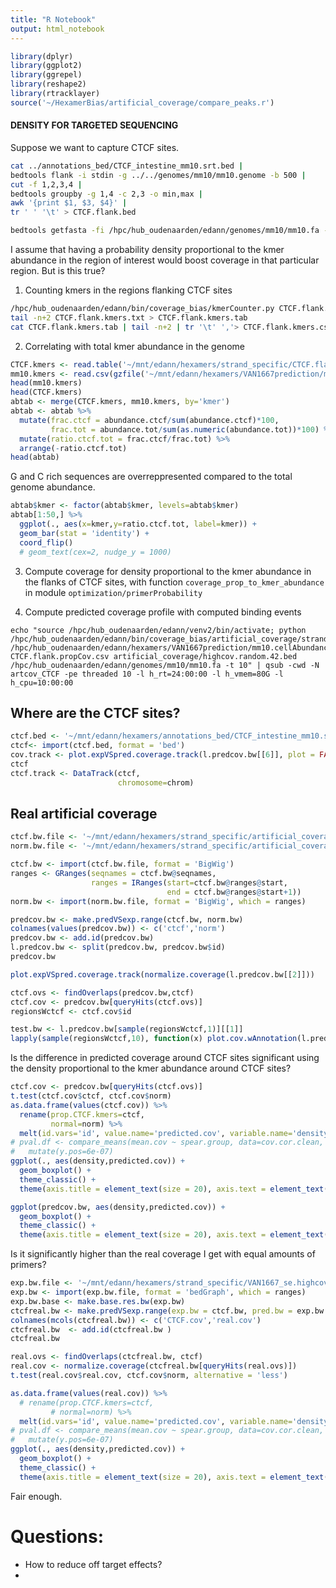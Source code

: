 ```yaml
---
title: "R Notebook"
output: html_notebook
---
```

```r
library(dplyr)
library(ggplot2)
library(ggrepel)
library(reshape2)
library(rtracklayer)
source('~/HexamerBias/artificial_coverage/compare_peaks.r')
```

#### DENSITY FOR TARGETED SEQUENCING
Suppose we want to capture CTCF sites.
```bash
cat ../annotations_bed/CTCF_intestine_mm10.srt.bed |    
bedtools flank -i stdin -g ../../genomes/mm10/mm10.genome -b 500 | 
cut -f 1,2,3,4 |  
bedtools groupby -g 1,4 -c 2,3 -o min,max | 
awk '{print $1, $3, $4}' | 
tr ' ' '\t' > CTCF.flank.bed

bedtools getfasta -fi /hpc/hub_oudenaarden/edann/genomes/mm10/mm10.fa -bed CTCF.flank.bed -fo CTCF.flank.fa
```

I assume that having a probability density proportional to the kmer abundance in the region of interest would boost coverage in that particular region. But is this true?

1. Counting kmers in the regions flanking CTCF sites 
```bash
/hpc/hub_oudenaarden/edann/bin/coverage_bias/kmerCounter.py CTCF.flank.fa > CTCF.flank.kmers.txt
tail -n+2 CTCF.flank.kmers.txt > CTCF.flank.kmers.tab
cat CTCF.flank.kmers.tab | tail -n+2 | tr '\t' ','> CTCF.flank.kmers.csv
```

2. Correlating with total kmer abundance in the genome
```r
CTCF.kmers <- read.table('~/mnt/edann/hexamers/strand_specific/CTCF.flank.kmers.tab', header = TRUE, col.names = c('abundance.ctcf', 'kmer'))
mm10.kmers <- read.csv(gzfile('~/mnt/edann/hexamers/VAN1667prediction/mm10.cellAbundance.noN.csv.gz'), header=FALSE, col.names = c('kmer','abundance.tot'))
head(mm10.kmers)
head(CTCF.kmers)
abtab <- merge(CTCF.kmers, mm10.kmers, by='kmer')
abtab <- abtab %>% 
  mutate(frac.ctcf = abundance.ctcf/sum(abundance.ctcf)*100, 
         frac.tot = abundance.tot/sum(as.numeric(abundance.tot))*100) %>%
  mutate(ratio.ctcf.tot = frac.ctcf/frac.tot) %>% 
  arrange(-ratio.ctcf.tot)
head(abtab)                  
```
G and C rich sequences are overreppresented compared to the total genome abundance.
```r
abtab$kmer <- factor(abtab$kmer, levels=abtab$kmer)  
abtab[1:50,] %>%
  ggplot(., aes(x=kmer,y=ratio.ctcf.tot, label=kmer)) + 
  geom_bar(stat = 'identity') +
  coord_flip()
  # geom_text(cex=2, nudge_y = 1000)
```
3. Compute coverage for density proportional to the kmer abundance in the flanks of CTCF sites, with function ```coverage_prop_to_kmer_abundance``` in module ```optimization/primerProbability```

4. Compute predicted coverage profile with computed binding events
```
echo "source /hpc/hub_oudenaarden/edann/venv2/bin/activate; python /hpc/hub_oudenaarden/edann/bin/coverage_bias/artificial_coverage/strand_specific_artificial_coverage.py /hpc/hub_oudenaarden/edann/hexamers/VAN1667prediction/mm10.cellAbundance.noN.csv.gz CTCF.flank.propCov.csv artificial_coverage/highcov.random.42.bed /hpc/hub_oudenaarden/edann/genomes/mm10/mm10.fa -t 10" | qsub -cwd -N artcov_CTCF -pe threaded 10 -l h_rt=24:00:00 -l h_vmem=80G -l h_cpu=10:00:00
```

## Where are the CTCF sites?
```r
ctcf.bed <- '~/mnt/edann/hexamers/annotations_bed/CTCF_intestine_mm10.srt.bed'
ctcf<- import(ctcf.bed, format = 'bed')
cov.track <- plot.expVSpred.coverage.track(l.predcov.bw[[6]], plot = FALSE)
ctcf
ctcf.track <- DataTrack(ctcf,
                        chromosome=chrom)
```
## Real artificial coverage 
```r
ctcf.bw.file <- '~/mnt/edann/hexamers/strand_specific/artificial_coverage/highcov.random.42CTCF.flank.propCov.artCov.bw'
norm.bw.file <- '~/mnt/edann/hexamers/strand_specific/artificial_coverage/highcov.random.42.artCov.bw'

ctcf.bw <- import(ctcf.bw.file, format = 'BigWig')
ranges <- GRanges(seqnames = ctcf.bw@seqnames, 
                  ranges = IRanges(start=ctcf.bw@ranges@start, 
                                   end = ctcf.bw@ranges@start+1))
norm.bw <- import(norm.bw.file, format = 'BigWig', which = ranges)
```

```r
predcov.bw <- make.predVSexp.range(ctcf.bw, norm.bw)
colnames(values(predcov.bw)) <- c('ctcf','norm')
predcov.bw <- add.id(predcov.bw)
l.predcov.bw <- split(predcov.bw, predcov.bw$id)
predcov.bw
```
```r
plot.expVSpred.coverage.track(normalize.coverage(l.predcov.bw[[2]]))
```
```r
ctcf.ovs <- findOverlaps(predcov.bw,ctcf)
ctcf.cov <- predcov.bw[queryHits(ctcf.ovs)]
regionsWctcf <- ctcf.cov$id
```
```r
test.bw <- l.predcov.bw[sample(regionsWctcf,1)][[1]]
lapply(sample(regionsWctcf,10), function(x) plot.cov.wAnnotation(l.predcov.bw[x][[1]], ctcf))
```
Is the difference in predicted coverage around CTCF sites significant using the density proportional to the kmer abundance around CTCF sites?
```r
ctcf.cov <- predcov.bw[queryHits(ctcf.ovs)]
t.test(ctcf.cov$ctcf, ctcf.cov$norm)
as.data.frame(values(ctcf.cov)) %>% 
  rename(prop.CTCF.kmers=ctcf,
         normal=norm) %>%
  melt(id.vars='id', value.name='predicted.cov', variable.name='density') %>%
# pval.df <- compare_means(mean.cov ~ spear.group, data=cov.cor.clean, method='t.test') %>%
#   mutate(y.pos=6e-07)
ggplot(., aes(density,predicted.cov)) +
  geom_boxplot() +
  theme_classic() +
  theme(axis.title = element_text(size = 20), axis.text = element_text(size=14), title = element_text(size=22))

ggplot(predcov.bw, aes(density,predicted.cov)) +
  geom_boxplot() +
  theme_classic() +
  theme(axis.title = element_text(size = 20), axis.text = element_text(size=14), title = element_text(size=22))

```
Is it significantly higher than the real coverage I get with equal amounts of primers?
```r
exp.bw.file <- '~/mnt/edann/hexamers/strand_specific/VAN1667_se.highcov42.bedGraph'
exp.bw <- import(exp.bw.file, format = 'bedGraph', which = ranges)
exp.bw.base <- make.base.res.bw(exp.bw)
ctcfreal.bw <- make.predVSexp.range(exp.bw = ctcf.bw, pred.bw = exp.bw.base)
colnames(mcols(ctcfreal.bw)) <- c('CTCF.cov','real.cov')
ctcfreal.bw  <- add.id(ctcfreal.bw )
ctcfreal.bw
```
```r
real.ovs <- findOverlaps(ctcfreal.bw, ctcf)
real.cov <- normalize.coverage(ctcfreal.bw[queryHits(real.ovs)])
t.test(real.cov$real.cov, ctcf.cov$norm, alternative = 'less')

as.data.frame(values(real.cov)) %>% 
  # rename(prop.CTCF.kmers=ctcf,
         # normal=norm) %>%
  melt(id.vars='id', value.name='predicted.cov', variable.name='density') %>%
# pval.df <- compare_means(mean.cov ~ spear.group, data=cov.cor.clean, method='t.test') %>%
#   mutate(y.pos=6e-07)
ggplot(., aes(density,predicted.cov)) +
  geom_boxplot() +
  theme_classic() +
  theme(axis.title = element_text(size = 20), axis.text = element_text(size=14), title = element_text(size=22))
```
Fair enough.

# Questions:
* How to reduce off target effects?
* 

